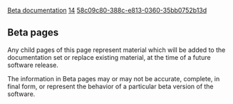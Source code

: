 [[Property:title|Beta documentation]]
[[Property:weight|14]]
[[Property:uuid|58c09c80-388c-e813-0360-35bb0752b13d]]
{{beta}}


==Beta pages==

Any child pages of this page represent material which will be added to the documentation set or replace existing material, at the time of a future software release.

The information in Beta pages may or may not be accurate, complete, in final form, or represent the behavior of a particular beta version of the software. 




